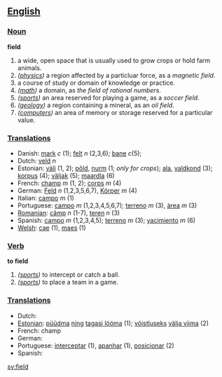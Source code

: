 == [[English]] ==

=== [[Noun]] ===

'''field'''

#a wide, open space that is usually used to grow crops or hold farm animals.
#''([[physics]])'' a region affected by a particluar force, as a ''magnetic field''.
#a course of study or domain of knowledge or practice.
#''([[math]])'' a domain, as ''the field of rational numbers''.
#''([[sports]])'' an area reserved for playing a game, as a ''soccer field''.
#''([[geology]])'' a region containing a mineral, as an ''oil field''.
#''([[computers]])'' an area of memory or storage reserved for a particular value.

=== [[Translations]] ===
*Danish: [[mark]] ''c'' (1); [[felt]] ''n'' (2,3,6); [[bane]] ''c''(5);
*Dutch: [[veld]] ''n''
*Estonian: [[väli]] (1, 2); [[põld]], [[nurm]] (1; ''only for crops''); [[ala]], [[valdkond]] (3); [[korpus]] (4); [[väljak]] (5); [[maardla]] (6) 
*French: [[champ]] ''m'' (1, 2); [[corps]] ''m'' (4)
*German: [[Feld]] ''n'' (1,2,3,5,6,7), [[Körper]] ''m'' (4)
*Italian: [[campo]] ''m'' (1)
*Portuguese: [[campo]] ''m'' (1,2,3,4,5,6,7); [[terreno]] ''m'' (3), [[àrea]] ''m'' (3)
*[[Romanian]]: [[câmp]] ''n'' (1-7), [[teren]] ''n'' (3)
*Spanish: [[campo]] ''m'' (1,2,3,4,5); [[terreno]] ''m'' (3); [[yacimiento]] ''m'' (6)
*[[Welsh]]: [[cae]] (1), [[maes]] (1)

=== [[Verb]] ===

'''to field'''

#''([[sports]])'' to intercept or catch a ball.
#''([[sports]])'' to place a team in a game.

=== [[Translations]] ===
*Dutch:
*[[Estonian]]: [[püüdma]] [[ning]] [[tagasi lööma]] (1); [[võistlus]]eks [[välja viima]] (2)
*French: champ
*German:
*Portuguese: [[interceptar]] (1), [[apanhar]] (1), [[posicionar]] (2)
*Spanish:

[[sv:field]]